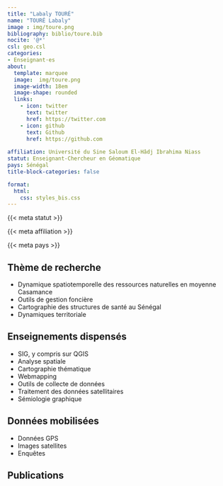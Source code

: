 ```yaml
---
title: "Labaly TOURÉ"
name: "TOURÉ Labaly"
image : img/toure.png
bibliography: biblio/toure.bib
nocite: '@*'
csl: geo.csl
categories: 
- Enseignant·es
about:
  template: marquee
  image:  img/toure.png
  image-width: 18em
  image-shape: rounded
  links:
    - icon: twitter
      text: twitter
      href: https://twitter.com
    - icon: github
      text: Github
      href: https://github.com
      
affiliation: Université du Sine Saloum El-Hâdj Ibrahima Niass
statut: Enseignant-Chercheur en Géomatique
pays: Sénégal
title-block-categories: false

format:
  html: 
    css: styles_bis.css
---
```


::: {#profil}
::: {#statut}
{{< meta statut >}}
:::

::: {#affiliation}
{{< meta affiliation >}}
:::

::: {#pays}
<i class="bi bi-globe2"></i> {{< meta pays >}}\
:::
:::

## <i class="bi bi-ui-checks-grid"></i> Thème de recherche

::: {#liste}
-   Dynamique spatiotemporelle des ressources naturelles en moyenne Casamance
-   Outils de gestion foncière
-   Cartographie des structures de santé au Sénégal
-   Dynamiques territoriale
:::

## <i class="bi bi-person-video3"></i> Enseignements dispensés

<div>

-   SIG, y compris sur QGIS
-   Analyse spatiale
-   Cartographie thématique
-   Webmapping
-   Outils de collecte de données
-   Traitement des données satellitaires
-   Sémiologie graphique

</div>

## <i class="bi bi-clipboard-data"></i> Données mobilisées

-   Données GPS
-   Images satellites
-   Enquêtes

## <i class="bi bi-file-earmark-text"></i> Publications

::: {#refs}
:::
